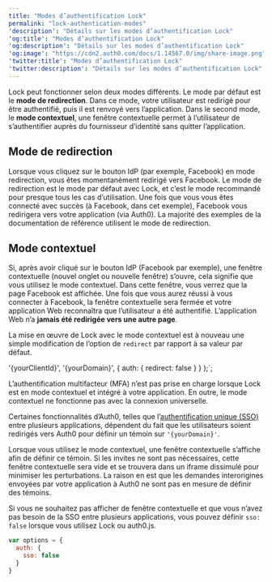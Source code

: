 ```yaml
---
title: "Modes d’authentification Lock"
permalink: "lock-authentication-modes"
'description': "Détails sur les modes d’authentification Lock"
'og:title': "Modes d’authentification Lock"
'og:description': "Détails sur les modes d’authentification Lock"
'og:image': "https://cdn2.auth0.com/docs/1.14567.0/img/share-image.png"
'twitter:title': "Modes d’authentification Lock"
'twitter:description': "Détails sur les modes d’authentification Lock"
---
```



Lock peut fonctionner selon deux modes différents. Le mode par défaut est le **mode de redirection**. Dans ce mode, votre utilisateur est redirigé pour être authentifié, puis il est renvoyé vers l’application. Dans le second mode, le **mode contextuel**, une fenêtre contextuelle permet à l’utilisateur de s’authentifier auprès du fournisseur d’identité sans quitter l’application.

## Mode de redirection

Lorsque vous cliquez sur le bouton <Tooltip href="/docs/docs/fr-ca/glossary?term=idp" tip="Fournisseur d’identité (IdP)
Service de stockage et de gestion des identités numériques." cta="Voir le glossaire">IdP</Tooltip> (par exemple, Facebook) en mode redirection, vous êtes momentanément redirigé vers Facebook. Le mode de redirection est le mode par défaut avec Lock, et c’est le mode recommandé pour presque tous les cas d’utilisation. Une fois que vous vous êtes connecté avec succès (à Facebook, dans cet exemple), Facebook vous redirigera vers votre application (via Auth0). La majorité des exemples de la documentation de référence utilisent le mode de redirection.

## Mode contextuel

Si, après avoir cliqué sur le bouton IdP (Facebook par exemple), une fenêtre contextuelle (nouvel onglet ou nouvelle fenêtre) s’ouvre, cela signifie que vous utilisez le mode contextuel. Dans cette fenêtre, vous verrez que la page Facebook est affichée. Une fois que vous aurez réussi à vous connecter à Facebook, la fenêtre contextuelle sera fermée et votre application Web reconnaîtra que l’utilisateur a été authentifié. L’application Web n’a **jamais été redirigée vers une autre page**.

La mise en œuvre de Lock avec le mode contextuel est à nouveau une simple modification de l’option de `redirect` par rapport à sa valeur par défaut.



  '{yourClientId}',
  '{yourDomain}',
  {
    auth: {
      redirect: false
    }
  }
);`;

<AuthCodeBlock children={codeExample} language="javascript" />

L’authentification multifacteur (<Tooltip href="/docs/docs/fr-ca/glossary?term=multifactor-authentication" tip="Authentification multifacteur (MFA)
Processus d’authentification de l’utilisateur qui utilise un facteur en plus du nom d’utilisateur et du mot de passe, tel qu’un code par SMS." cta="Voir le glossaire">MFA</Tooltip>) n’est pas prise en charge lorsque Lock est en mode contextuel et intégré à votre application. En outre, le mode contextuel ne fonctionne pas avec la connexion universelle.

Certaines fonctionnalités d’Auth0, telles que l’[authentification unique (SSO)](/docs/fr-ca/authenticate/single-sign-on) entre plusieurs applications, dépendent du fait que les utilisateurs soient redirigés vers Auth0 pour définir un témoin sur `'{yourDomain}'`.

Lorsque vous utilisez le mode contextuel, une fenêtre contextuelle s’affiche afin de définir ce témoin. Si les invites ne sont pas nécessaires, cette fenêtre contextuelle sera vide et se trouvera dans un iframe dissimulé pour minimiser les perturbations. La raison en est que les demandes interorigines envoyées par votre application à Auth0 ne sont pas en mesure de définir des témoins.

Si vous ne souhaitez pas afficher de fenêtre contextuelle et que vous n’avez pas besoin de la <Tooltip href="/docs/docs/fr-ca/glossary?term=single-sign-on" tip="Authentification unique (SSO)
Service qui, après qu’un utilisateur se soit connecté à une application, le connecte automatiquement à d’autres applications." cta="Voir le glossaire">SSO</Tooltip> entre plusieurs applications, vous pouvez définir `sso: false` lorsque vous utilisez Lock ou auth0.js.

```javascript lines
var options = {
  auth: {
    sso: false
  }
}
```


